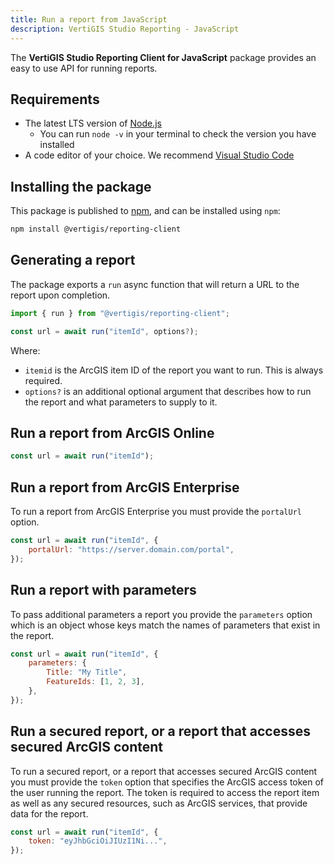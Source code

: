 ```yaml
---
title: Run a report from JavaScript
description: VertiGIS Studio Reporting - JavaScript
---
```


The **VertiGIS Studio Reporting Client for JavaScript** package provides an easy to use API for running reports.

## Requirements

-   The latest LTS version of [Node.js](https://nodejs.org/en/)
    -   You can run `node -v` in your terminal to check the version you have installed
-   A code editor of your choice. We recommend [Visual Studio Code](https://code.visualstudio.com/)

## Installing the package

This package is published to [npm](https://www.npmjs.com/package/@vertigis/reporting-client/), and can be installed using `npm`:

```sh
npm install @vertigis/reporting-client
```

## Generating a report

The package exports a `run` async function that will return a URL to the report upon completion.

```js
import { run } from "@vertigis/reporting-client";

const url = await run("itemId", options?);
```

Where:

-   `itemid` is the ArcGIS item ID of the report you want to run. This is always required.
-   `options?` is an additional optional argument that describes how to run the report and what parameters to supply to it.

## Run a report from ArcGIS Online

```js
const url = await run("itemId");
```

## Run a report from ArcGIS Enterprise

To run a report from ArcGIS Enterprise you must provide the `portalUrl` option.

```js
const url = await run("itemId", {
    portalUrl: "https://server.domain.com/portal",
});
```

## Run a report with parameters

To pass additional parameters a report you provide the `parameters` option which is an object whose keys match the names of parameters that exist in the report.

```js
const url = await run("itemId", {
    parameters: {
        Title: "My Title",
        FeatureIds: [1, 2, 3],
    },
});
```

## Run a secured report, or a report that accesses secured ArcGIS content

To run a secured report, or a report that accesses secured ArcGIS content you must provide the `token` option that specifies the ArcGIS access token of the user running the report. The token is required to access the report item as well as any secured resources, such as ArcGIS services, that provide data for the report.

```js
const url = await run("itemId", {
    token: "eyJhbGciOiJIUzI1Ni...",
});
```
